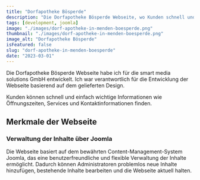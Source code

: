 ---
title: "Dorfapotheke Bösperde"
description: "Die Dorfapotheke Bösperde Webseite, wo Kunden schnell und einfach wichtige Informationen wie Öffnungszeiten, Services und Kontaktinformationen finden können."
tags: [development, joomla]
image: "./images/dorf-apotheke-in-menden-boesperde.png"
thumbnail: "./images/dorf-apotheke-in-menden-boesperde.png"
image_alt: "Dorfapotheke Bösperde"
isFeatured: false
slug: "dorf-apotheke-in-menden-boesperde"
date: "2023-03-01"
---


Die Dorfapotheke Bösperde Webseite habe ich für die smart media solutions GmbH entwickelt. Ich war verantwortlich für die Entwicklung der Webseite basierend auf dem gelieferten Design.

Kunden können schnell und einfach wichtige Informationen wie Öffnungszeiten, Services und Kontaktinformationen finden.

<ProjectDetails
  client="smart media solutions GmbH"
  handover="03/2023"
  services="HTML, SCSS, JavaScript, PHP, Joomla, MySQL"
  website="https://dorfapotheke.online/"
/>

## Merkmale der Webseite

### Verwaltung der Inhalte über Joomla

Die Webseite basiert auf dem bewährten Content-Management-System Joomla, das eine benutzerfreundliche und flexible Verwaltung der Inhalte ermöglicht. Dadurch können Administratoren problemlos neue Inhalte hinzufügen, bestehende Inhalte bearbeiten und die Webseite aktuell halten.
